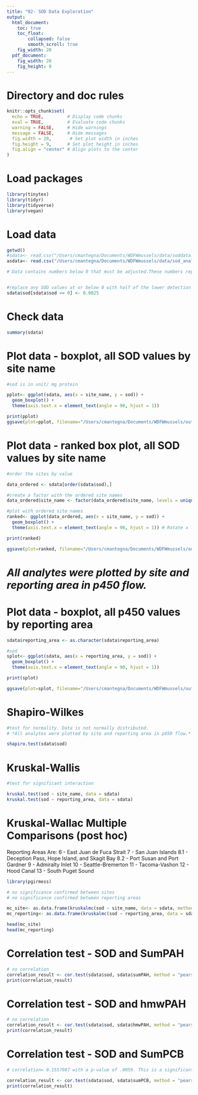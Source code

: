 ```yaml
---
title: "02- SOD Data Exploration"
output:
  html_document: 
    toc: true
    toc_float:
        collapsed: false
        smooth_scroll: true
    fig_width: 20
  pdf_document: 
    fig_width: 20
    fig_height: 9
---
```


# Directory and doc rules

```r

knitr::opts_chunk$set(
  echo = TRUE,         # Display code chunks
  eval = TRUE,         # Evaluate code chunks
  warning = FALSE,     # Hide warnings
  message = FALSE,     # Hide messages
  fig.width = 20,       # Set plot width in inches
  fig.height = 9,      # Set plot height in inches
  fig.align = "center" # Align plots to the center
)

```

# Load packages

```r
library(tinytex)
library(tidyr)
library(tidyverse)
library(vegan)

```

# Load data

```r

getwd()
#sdata<- read.csv("/Users/cmantegna/Documents/WDFWmussels/data/soddata.csv")
asdata<- read.csv("/Users/cmantegna/Documents/WDFWmussels/data/sod_analytes.csv")

```

```r

# Data contains numbers below 0 that must be adjusted.These numbers represent samples whose values were below the limit of quantification using the SOD kit. There was some activity in the raw sample, but it is too far below the limit of the standard curve to be accurately quantified.


#replace any SOD values at or below 0 with half of the lower detection limit of .005 (.005*.5). Lower detection limit determined by assay protocol by the manufacturer, Cayman.
sdata$sod[sdata$sod <= 0] <- 0.0025

```
# Check data

```r
summary(sdata)
```

# Plot data - boxplot, all SOD values by site name

```r

#sod is in unit/ mg protein

pplot<- ggplot(sdata, aes(x = site_name, y = sod)) +
  geom_boxplot() +
  theme(axis.text.x = element_text(angle = 90, hjust = 1)) 

print(pplot)
ggsave(plot=pplot, filename="/Users/cmantegna/Documents/WDFWmussels/output/figures/SODboxplotSITE.png", width=20, height=9)

```

# Plot data - ranked box plot, all SOD values by site name
```r

#order the sites by value

data_ordered <- sdata[order(sdata$sod),]

#create a factor with the ordered site names
data_ordered$site_name <- factor(data_ordered$site_name, levels = unique(data_ordered$site_name))

#plot with ordered site names
ranked<- ggplot(data_ordered, aes(x = site_name, y = sod)) +
  geom_boxplot() +
  theme(axis.text.x = element_text(angle = 90, hjust = 1)) # Rotate x labels if needed

print(ranked)

ggsave(plot=ranked, filename="/Users/cmantegna/Documents/WDFWmussels/output/figures/SODboxplotSITEranked.png", width=20, height=9)
```

# *All analytes were plotted by site and reporting area in p450 flow.*

# Plot data - boxplot, all p450 values by reporting area
```r

sdata$reporting_area <- as.character(sdata$reporting_area)

#sod
splot<- ggplot(sdata, aes(x = reporting_area, y = sod)) +
  geom_boxplot() +
  theme(axis.text.x = element_text(angle = 90, hjust = 1)) 

print(splot)

ggsave(plot=splot, filename="/Users/cmantegna/Documents/WDFWmussels/output/figures/SODboxplotRA.png", width=20, height=9)

```

# Shapiro-Wilkes 
```r

#test for normality. Data is not normally distributed.
# *All analytes were plotted by site and reporting area in p450 flow.* 

shapiro.test(sdata$sod)

```

# Kruskal-Wallis

```r

#test for significant interaction

kruskal.test(sod ~ site_name, data = sdata)
kruskal.test(sod ~ reporting_area, data = sdata)

```

# Kruskal-Wallac Multiple Comparisons (post hoc)

Reporting Areas Are:
6 - East Juan de Fuca Strait
7 - San Juan Islands
8.1 - Deception Pass, Hope Island, and Skagit Bay
8.2 - Port Susan and Port Gardner
9 - Admiralty Inlet
10 - Seattle-Bremerton
11 - Tacoma-Vashon
12 - Hood Canal
13 - South Puget Sound

```r
library(pgirmess)

# no significance confirmed between sites
# no significance confirmed between reporting areas

mc_site<- as.data.frame(kruskalmc(sod ~ site_name, data = sdata, method = "bonferroni"))
mc_reporting<- as.data.frame(kruskalmc(sod ~ reporting_area, data = sdata, method = "bonferroni")) 

head(mc_site)
head(mc_reporting)

```

# Correlation test - SOD and SumPAH
```r

# no correlation
correlation_result <- cor.test(sdata$sod, sdata$sumPAH, method = "pearson")
print(correlation_result)
```

# Correlation test - SOD and hmwPAH
```r

# no correlation
correlation_result <- cor.test(sdata$sod, sdata$hmwPAH, method = "pearson")
print(correlation_result)
```

# Correlation test - SOD and SumPCB
```r

# correlation= 0.1557987 with a p-value of .0059. This is a significant weak correlation.

correlation_result <- cor.test(sdata$sod, sdata$sumPCB, method = "pearson")
print(correlation_result)
```

